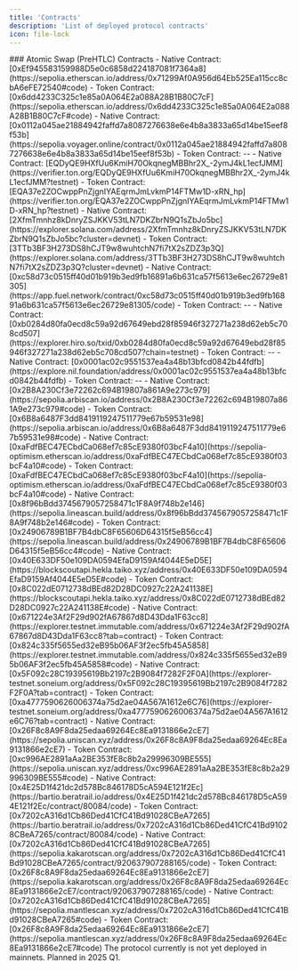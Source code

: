 ```yaml
---
title: 'Contracts'
description: 'List of deployed protocol contracts'
icon: file-lock 
---
```


<Tabs>
  <Tab title="Testnets">
    ### Atomic Swap (PreHTLC) Contracts
    <AccordionGroup>
        <Accordion title="EVM: ETHEREUM SEPOLIA">
        - Native Contract: [0xEf945583159988D5e0c6858d224187081f7364a8](https://sepolia.etherscan.io/address/0x71299Af0A956d64Eb525Ea115cc8cbA6eFE72540#code)
        - Token Contract: [0x6dd4233C325c1e85a0A064E2a088A28B1B80C7cF](https://sepolia.etherscan.io/address/0x6dd4233C325c1e85a0A064E2a088A28B1B80C7cF#code)
        </Accordion>
        <Accordion title="CairoVM: STARKNET SEPOLIA">
        - Native Contract: [0x0112a045ae21884942faffd7a8087276638e6e4b8a3833a65d14be15eef8f53b](https://sepolia.voyager.online/contract/0x0112a045ae21884942faffd7a8087276638e6e4b8a3833a65d14be15eef8f53b)
        - Token Contract: --
        </Accordion>
        <Accordion title="TON: TON TESTNET">
        - Native Contract: [EQDyQE9HXfUu6KmiH70OkqnegMBBhr2X_-2ymJ4kL1ecfJMM](https://verifier.ton.org/EQDyQE9HXfUu6KmiH70OkqnegMBBhr2X_-2ymJ4kL1ecfJMM?testnet)
        - Token Contract: [EQA37e2ZOCwppPnZjgnIYAEqrmJmLvkmP14FTMw1D-xRN_hp](https://verifier.ton.org/EQA37e2ZOCwppPnZjgnIYAEqrmJmLvkmP14FTMw1D-xRN_hp?testnet)
        </Accordion>
        <Accordion title="SVM: SOLANA DEVNET">
        - Native Contract: [2XfmTmnhz8kDnryZSJKKV53tLN7DKZbrN9Q1sZbJo5bc](https://explorer.solana.com/address/2XfmTmnhz8kDnryZSJKKV53tLN7DKZbrN9Q1sZbJo5bc?cluster=devnet)
        - Token Contract: [3TTb3BF3H273DS8hCJT9w8wuhtchN7fi7tX2sZDZ3p3Q](https://explorer.solana.com/address/3TTb3BF3H273DS8hCJT9w8wuhtchN7fi7tX2sZDZ3p3Q?cluster=devnet)
        </Accordion>
        <Accordion title="FuelVM: FUEL">
        - Native Contract: [0xc58d73c0515ff40d01b919b3ed9fb16891a6b631ca57f5613e6ec26729e81305](https://app.fuel.network/contract/0xc58d73c0515ff40d01b919b3ed9fb16891a6b631ca57f5613e6ec26729e81305/code)
        - Token Contract: --
        </Accordion>
        <Accordion title="StacksVM: STACKS TESTNET">
        - Native Contract: [0xb0284d80fa0ecd8c59a92d67649ebd28f85946f327271a238d62eb5c708cd507](https://explorer.hiro.so/txid/0xb0284d80fa0ecd8c59a92d67649ebd28f85946f327271a238d62eb5c708cd507?chain=testnet)
        - Token Contract: --
        </Accordion>
        <Accordion title="EVM-Sharding: =NIL">
        - Native Contract: [0x0001ac02c9551537ea4a48b13bfcd0842b44fdfb](https://explore.nil.foundation/address/0x0001ac02c9551537ea4a48b13bfcd0842b44fdfb)
        - Token Contract: --
        </Accordion>
        <Accordion title="EVM: ARBITRUM SEPOLIA">
        - Native Contract: [0x2B8A230Cf3e72262c694B19807a861A9e273c979](https://sepolia.arbiscan.io/address/0x2B8A230Cf3e72262c694B19807a861A9e273c979#code)
        - Token Contract: [0x6B8a6487F3dd8419119247511779e67b59531e98](https://sepolia.arbiscan.io/address/0x6B8a6487F3dd8419119247511779e67b59531e98#code)
        </Accordion>
        <Accordion title="EVM: OPTIMISM SEPOLIA">
        - Native Contract: [0xaFdfBEC47ECbdCa068ef7c85cE9380f03bcF4a10](https://sepolia-optimism.etherscan.io/address/0xaFdfBEC47ECbdCa068ef7c85cE9380f03bcF4a10#code)
        - Token Contract: [0xaFdfBEC47ECbdCa068ef7c85cE9380f03bcF4a10](https://sepolia-optimism.etherscan.io/address/0xaFdfBEC47ECbdCa068ef7c85cE9380f03bcF4a10#code)
        </Accordion>
        <Accordion title="EVM: LINEA SEPOLIA">
        - Native Contract: [0x8f96bBdd3745679057258471c1F8A9f748b2e146](https://sepolia.lineascan.build/address/0x8f96bBdd3745679057258471c1F8A9f748b2e146#code)
        - Token Contract: [0x24906789B1BF7B4dbC8F65606D64315f5eB56cc4](https://sepolia.lineascan.build/address/0x24906789B1BF7B4dbC8F65606D64315f5eB56cc4#code)
        </Accordion>
        <Accordion title="EVM: TAIKO HEKLA">
        - Native Contract: [0x40E633DF50e109DA0594EfaD9159Af4044E5eD5E](https://blockscoutapi.hekla.taiko.xyz/address/0x40E633DF50e109DA0594EfaD9159Af4044E5eD5E#code)
        - Token Contract: [0x8C022dE0712738dBEd82D28DC0927c22A241138E](https://blockscoutapi.hekla.taiko.xyz/address/0x8C022dE0712738dBEd82D28DC0927c22A241138E#code)
        </Accordion>
        <Accordion title="EVM: IMMUTABLE ZKEVM TESTNET">
        - Native Contract: [0x671224e3Af2F29d902fA67867d8D43Dda1F63cc8](https://explorer.testnet.immutable.com/address/0x671224e3Af2F29d902fA67867d8D43Dda1F63cc8?tab=contract)
        - Token Contract: [0x824c335f5655ed32eB95b06AF3f2ec5fb45A5858](https://explorer.testnet.immutable.com/address/0x824c335f5655ed32eB95b06AF3f2ec5fb45A5858#code)
        </Accordion>
        <Accordion title="EVM: SONEIUM MINATO">
        - Native Contract: [0x5F092c28C19395619Bb2197c2B9084f7282F2F0A](https://explorer-testnet.soneium.org/address/0x5F092c28C19395619Bb2197c2B9084f7282F2F0A?tab=contract)
        - Token Contract: [0xa4777590626006374a75d2ae04A567A1612e6C76](https://explorer-testnet.soneium.org/address/0xa4777590626006374a75d2ae04A567A1612e6C76?tab=contract)
        </Accordion>
        <Accordion title="EVM: UNICHAIN SEPOLIA">
        - Native Contract: [0x26F8c8A9F8da25edaa69264Ec8Ea9131866e2cE7](https://sepolia.uniscan.xyz/address/0x26F8c8A9F8da25edaa69264Ec8Ea9131866e2cE7)
        - Token Contract: [0xc996AE2891aAa2BE353fE8c8b2a29996309BE555](https://sepolia.uniscan.xyz/address/0xc996AE2891aAa2BE353fE8c8b2a29996309BE555#code)
        </Accordion>
        <Accordion title="EVM: BERACHAIN">
        - Native Contract: [0x4E25D1f421dc2d578Bc846178D5cA594E121f2Ec](https://bartio.beratrail.io/address/0x4E25D1f421dc2d578Bc846178D5cA594E121f2Ec/contract/80084/code)
        - Token Contract: [0x7202cA316d1Cb86Ded41CfC41Bd91028CBeA7265](https://bartio.beratrail.io/address/0x7202cA316d1Cb86Ded41CfC41Bd91028CBeA7265/contract/80084/code)
        </Accordion>
        <Accordion title="EVM: KAKAROT SEPOLIA">
        - Native Contract: [0x7202cA316d1Cb86Ded41CfC41Bd91028CBeA7265](https://sepolia.kakarotscan.org/address/0x7202cA316d1Cb86Ded41CfC41Bd91028CBeA7265/contract/920637907288165/code)
        - Token Contract: [0x26F8c8A9F8da25edaa69264Ec8Ea9131866e2cE7](https://sepolia.kakarotscan.org/address/0x26F8c8A9F8da25edaa69264Ec8Ea9131866e2cE7/contract/920637907288165/code)
        </Accordion>
        <Accordion title="EVM: MANTLE SEPOLIA">
        - Native Contract: [0x7202cA316d1Cb86Ded41CfC41Bd91028CBeA7265](https://sepolia.mantlescan.xyz/address/0x7202cA316d1Cb86Ded41CfC41Bd91028CBeA7265#code)
        - Token Contract: [0x26F8c8A9F8da25edaa69264Ec8Ea9131866e2cE7](https://sepolia.mantlescan.xyz/address/0x26F8c8A9F8da25edaa69264Ec8Ea9131866e2cE7#code)
        </Accordion>
    </AccordionGroup>
  </Tab>
  <Tab title="Mainnets">
    <Warning>The protocol currently is not yet deployed in mainnets. Planned in 2025 Q1.</Warning>
  </Tab>
</Tabs>